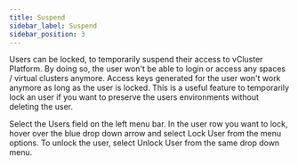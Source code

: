 ```yaml
---
title: Suspend
sidebar_label: Suspend
sidebar_position: 3
---
```



Users can be locked, to temporarily suspend their access to vCluster Platform. By doing so, the user won't be
able to login or access any spaces / virtual clusters anymore. Access keys generated for the
user won't work anymore as long as the user is locked. This is a useful feature to temporarily
lock an user if you want to preserve the users environments without deleting the user.

<Flow id="lock-user">
  <Step>
    Select the <NavStep>Users</NavStep> field on the left menu bar.
  </Step>
  <Step>
    In the user row you want to lock, hover over the blue drop down arrow and
    select
    <Label>Lock User</Label> from the menu options.
  </Step>
  <Step>
    To unlock the user, select <Label>Unlock User</Label> from the same drop
    down menu.
  </Step>
</Flow>
